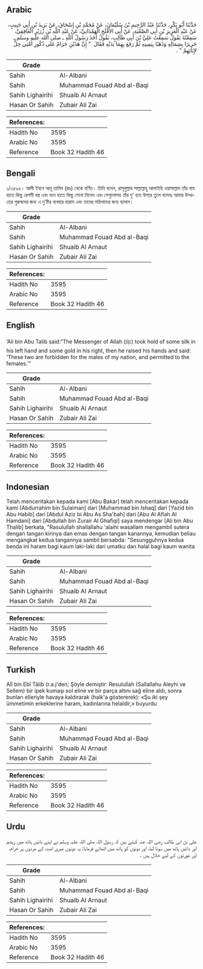 ## Arabic


<div dir="rtl" lang="ar" style={{fontSize:'larger',backgroundColor:'#f8f9fa',padding:20}}>
حَدَّثَنَا أَبُو بَكْرٍ، حَدَّثَنَا عَبْدُ الرَّحِيمِ بْنُ سُلَيْمَانَ، عَنْ مُحَمَّدِ بْنِ إِسْحَاقَ، عَنْ يَزِيدَ بْنِ أَبِي حَبِيبٍ، عَنْ عَبْدِ الْعَزِيزِ بْنِ أَبِي الصَّعْبَةِ، عَنْ أَبِي الأَفْلَحِ الْهَمْدَانِيِّ، عَنْ عَبْدِ اللَّهِ بْنِ زُرَيْرٍ الْغَافِقِيِّ، سَمِعْتُهُ يَقُولُ سَمِعْتُ عَلِيَّ بْنَ أَبِي طَالِبٍ، يَقُولُ أَخَذَ رَسُولُ اللَّهِ ـ صلى الله عليه وسلم ـ حَرِيرًا بِشِمَالِهِ وَذَهَبًا بِيَمِينِهِ ثُمَّ رَفَعَ بِهِمَا يَدَيْهِ فَقَالَ ‏ "‏ إِنَّ هَذَيْنِ حَرَامٌ عَلَى ذُكُورِ أُمَّتِي حِلٌّ لإِنَاثِهِمْ ‏"‏ ‏.‏
</div>
<div style={{backgroundColor:'#f8f9fa',padding:20, marginBottom: 10}}><table> <thead> <tr> <th>Grade</th> <th></th> </tr> </thead> <tbody> <tr><td>Sahih</td><td>Al-Albani</td></tr><tr><td>Sahih</td><td>Muhammad Fouad Abd al-Baqi</td></tr><tr><td>Sahih Lighairihi</td><td>Shuaib Al Arnaut</td></tr><tr><td>Hasan Or Sahih</td><td>Zubair Ali Zai</td></tr></tbody></table><table> <thead> <tr> <th>References:</th> <th></th> </tr> </thead> <tbody><tr><td>Hadith No</td><td>3595</td></tr><tr><td>Arabic No</td><td>3595</td></tr><tr><td>Reference</td><td>Book 32 Hadith 46</td></tr></tbody></table></div>

## Bengali


<div dir="ltr" lang="bn" style={{fontSize:'larger',backgroundColor:'#f8f9fa',padding:20}}>
১/৩৫৯৫। আলী ইবনে আবূ তালিব (রাঃ) থেকে বর্ণিত। তিনি বলেন, রাসূলুল্লাহ সাল্লাল্লাহু আলাইহি ওয়াসাল্লাম তাঁর বাম হাতে কিছু রেশমী বস্ত্র এবং ডান হাতে কিছু সোনা নিলেন এবং সেগুলোসহ তাঁর দু’ হাত উপরে তুলে বলেনঃ আমার উম্মাতের পুরুষদের জন্য এ দু’টির ব্যবহার হারাম এবং তাদের মহিলাদের জন্য হালাল।
</div>
<div style={{backgroundColor:'#f8f9fa',padding:20, marginBottom: 10}}><table> <thead> <tr> <th>Grade</th> <th></th> </tr> </thead> <tbody> <tr><td>Sahih</td><td>Al-Albani</td></tr><tr><td>Sahih</td><td>Muhammad Fouad Abd al-Baqi</td></tr><tr><td>Sahih Lighairihi</td><td>Shuaib Al Arnaut</td></tr><tr><td>Hasan Or Sahih</td><td>Zubair Ali Zai</td></tr></tbody></table><table> <thead> <tr> <th>References:</th> <th></th> </tr> </thead> <tbody><tr><td>Hadith No</td><td>3595</td></tr><tr><td>Arabic No</td><td>3595</td></tr><tr><td>Reference</td><td>Book 32 Hadith 46</td></tr></tbody></table></div>

## English


<div dir="ltr" lang="en" style={{fontSize:'larger',backgroundColor:'#f8f9fa',padding:20}}>
‘Ali bin Abu Talib said:“The Messenger of Allah (ﷺ) took hold of some silk in his left hand and some gold in his right, then he raised his hands and said: ‘These two are forbidden for the males of my nation, and permitted to the females.’”
</div>
<div style={{backgroundColor:'#f8f9fa',padding:20, marginBottom: 10}}><table> <thead> <tr> <th>Grade</th> <th></th> </tr> </thead> <tbody> <tr><td>Sahih</td><td>Al-Albani</td></tr><tr><td>Sahih</td><td>Muhammad Fouad Abd al-Baqi</td></tr><tr><td>Sahih Lighairihi</td><td>Shuaib Al Arnaut</td></tr><tr><td>Hasan Or Sahih</td><td>Zubair Ali Zai</td></tr></tbody></table><table> <thead> <tr> <th>References:</th> <th></th> </tr> </thead> <tbody><tr><td>Hadith No</td><td>3595</td></tr><tr><td>Arabic No</td><td>3595</td></tr><tr><td>Reference</td><td>Book 32 Hadith 46</td></tr></tbody></table></div>

## Indonesian


<div dir="ltr" lang="id" style={{fontSize:'larger',backgroundColor:'#f8f9fa',padding:20}}>
Telah menceritakan kepada kami [Abu Bakar] telah menceritakan kepada kami [Abdurrahim bin Sulaiman] dari [Muhammad bin Ishaq] dari [Yazid bin Abu Habib] dari [Abdul Aziz bi Abu As Sha'bah] dari [Abu Al Aflah Al Hamdani] dari [Abdullah bin Zurair Al Ghafiqi] saya mendengar [Ali bin Abu Thalib] berkata, "Rasulullah shallallahu 'alaihi wasallam mengambil sutera dengan tangan kirinya dan emas dengan tangan kanannya, kemudian beliau mengangkat kedua tangannya sambil bersabda: "Sesungguhnya kedua benda ini haram bagi kaum laki-laki dari umatku dan halal bagi kaum wanita
</div>
<div style={{backgroundColor:'#f8f9fa',padding:20, marginBottom: 10}}><table> <thead> <tr> <th>Grade</th> <th></th> </tr> </thead> <tbody> <tr><td>Sahih</td><td>Al-Albani</td></tr><tr><td>Sahih</td><td>Muhammad Fouad Abd al-Baqi</td></tr><tr><td>Sahih Lighairihi</td><td>Shuaib Al Arnaut</td></tr><tr><td>Hasan Or Sahih</td><td>Zubair Ali Zai</td></tr></tbody></table><table> <thead> <tr> <th>References:</th> <th></th> </tr> </thead> <tbody><tr><td>Hadith No</td><td>3595</td></tr><tr><td>Arabic No</td><td>3595</td></tr><tr><td>Reference</td><td>Book 32 Hadith 46</td></tr></tbody></table></div>

## Turkish


<div dir="ltr" lang="tr" style={{fontSize:'larger',backgroundColor:'#f8f9fa',padding:20}}>
Alî bin Ebî Tâlib (r.a.j'den; Şöyle demiştir: Resulullah (Sallallahu Aleyhi ve Sellem) bir ipek kumaşı sol eline ve bir parça altını sağ eline aldı, sonra bunları elleriyle havaya kaldırarak (halk'a göstererek): «Şu iki şey ümmetimin erkeklerine haram, kadınlarına helaldir,» buyurdu
</div>
<div style={{backgroundColor:'#f8f9fa',padding:20, marginBottom: 10}}><table> <thead> <tr> <th>Grade</th> <th></th> </tr> </thead> <tbody> <tr><td>Sahih</td><td>Al-Albani</td></tr><tr><td>Sahih</td><td>Muhammad Fouad Abd al-Baqi</td></tr><tr><td>Sahih Lighairihi</td><td>Shuaib Al Arnaut</td></tr><tr><td>Hasan Or Sahih</td><td>Zubair Ali Zai</td></tr></tbody></table><table> <thead> <tr> <th>References:</th> <th></th> </tr> </thead> <tbody><tr><td>Hadith No</td><td>3595</td></tr><tr><td>Arabic No</td><td>3595</td></tr><tr><td>Reference</td><td>Book 32 Hadith 46</td></tr></tbody></table></div>

## Urdu


<div dir="rtl" lang="ur" style={{fontSize:'larger',backgroundColor:'#f8f9fa',padding:20}}>
علی بن ابی طالب رضی اللہ عنہ کہتے ہیں کہ رسول اللہ صلی اللہ علیہ وسلم نے اپنے بائیں ہاتھ میں ریشم اور دائیں ہاتھ میں سونا لیا، اور دونوں کو ہاتھ میں اٹھائے فرمایا: یہ دونوں میری امت کے مردوں پر حرام، اور عورتوں کے لیے حلال ہیں ۔
</div>
<div style={{backgroundColor:'#f8f9fa',padding:20, marginBottom: 10}}><table> <thead> <tr> <th>Grade</th> <th></th> </tr> </thead> <tbody> <tr><td>Sahih</td><td>Al-Albani</td></tr><tr><td>Sahih</td><td>Muhammad Fouad Abd al-Baqi</td></tr><tr><td>Sahih Lighairihi</td><td>Shuaib Al Arnaut</td></tr><tr><td>Hasan Or Sahih</td><td>Zubair Ali Zai</td></tr></tbody></table><table> <thead> <tr> <th>References:</th> <th></th> </tr> </thead> <tbody><tr><td>Hadith No</td><td>3595</td></tr><tr><td>Arabic No</td><td>3595</td></tr><tr><td>Reference</td><td>Book 32 Hadith 46</td></tr></tbody></table></div>